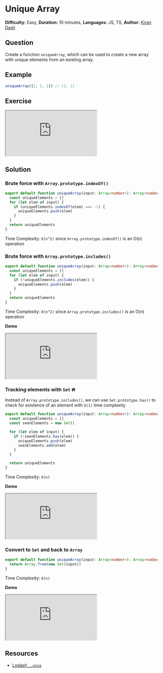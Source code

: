 # Unique Array

**Difficulty:** Easy, **Duration:** 10 minutes, **Languages:** JS, TS, **Author:** [Kiran Dash](https://github.com/kirandash)

## Question

Create a function `uniqueArray`, which can be used to create a new array with unique elements from an existing array.

## Example

```ts filename="example.ts" copy
uniqueArray([2, 1, 2]) // [2, 1]
```

## Exercise

<iframe
  src="https://stackblitz.com/edit/unique-array-exercise?embed=1&devtoolsheight=100"
  style={{ width: '100%', height: '350px', marginTop: '20px' }}
></iframe>

## Solution

### Brute force with `Array.prototype.indexOf()`

```ts filename="solution.ts" copy
export default function uniqueArray(input: Array<number>): Array<number> {
  const uniqueElements = []
  for (let elem of input) {
    if (uniqueElements.indexOf(elem) === -1) {
      uniqueElements.push(elem)
    }
  }
  return uniqueElements
}
```

Time Complexity: `O(n^2)` since `Array.prototype.indexOf()` is an O(n) operation

### Brute force with `Array.prototype.includes()`

```ts filename="solution.ts" copy
export default function uniqueArray(input: Array<number>): Array<number> {
  const uniqueElements = []
  for (let elem of input) {
    if (!uniqueElements.includes(elem)) {
      uniqueElements.push(elem)
    }
  }
  return uniqueElements
}
```

Time Complexity: `O(n^2)` since `Array.prototype.includes()` is an O(n) operation

**Demo**

<iframe
  src="https://stackblitz.com/edit/unique-array-array-includes?embed=1&devtoolsheight=100&forceEmbedLayout=true"
  style={{ width: '100%', height: '500px', marginTop: '20px' }}
></iframe>

### Tracking elements with `Set` 🔥

Instead of `Array.prototype.includes()`, we can use `Set.prototype.has()` to check for existence of an element with `O(1)` time complexity

```ts filename="solution.ts" copy
export default function uniqueArray(input: Array<number>): Array<number> {
  const uniqueElements = []
  const seenElements = new Set()

  for (let elem of input) {
    if (!seenElements.has(elem)) {
      uniqueElements.push(elem)
      seenElements.add(elem)
    }
  }

  return uniqueElements
}
```

Time Complexity: `O(n)`

**Demo**

<iframe
  src="https://stackblitz.com/edit/unique-array-solution?embed=1&devtoolsheight=100&forceEmbedLayout=true"
  style={{ width: '100%', height: '500px', marginTop: '20px' }}
></iframe>

### Convert to `Set` and back to `Array`

```ts filename="solution.ts" copy
export default function uniqueArray(input: Array<number>): Array<number> {
  return Array.from(new Set(input))
}
```

Time Complexity: `O(n)`

**Demo**

<iframe
  src="https://stackblitz.com/edit/unique-array-one-liner-solution?embed=1&devtoolsheight=100&forceEmbedLayout=true"
  style={{ width: '100%', height: '350px', marginTop: '20px' }}
></iframe>

## Resources

- [Lodash `_.uniq`](https://lodash.com/docs/4.17.15#uniq)
